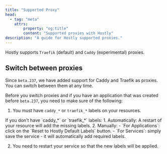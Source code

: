 ```yaml
---
title: "Supported Proxy"
head:
  - tag: "meta"
    attrs:
        property: "og:title"
        content: "Supported proxies with Hostly"
description: "A guide for Hostly supported proxies."
---
```



Hostly supports `Traefik` (default) and `Caddy` (experimental) proxies.

## Switch between proxies

Since `beta.237`, we have added support for Caddy and Traefik as proxies. You can switch between them at any time.

Before you switch proxies and if you have an application that was created before `beta.237`, you need to make sure of the following:

1.  You must have `caddy_*` or `traefik_*` labels on your resources.

<Aside type="tip">
  If you don't have `caddy_*` or `traefik_*` labels: 1. Automatically: A restart
  of your resource will add the missing labels. 2. Manually: - `For
  Applications`: click on the `Reset to Hostly Default Labels` button. - `For
  Services`: simply save the service - it will automatically add required
  labels.
</Aside>

2. You need to restart your service so that the new labels will be applied.
